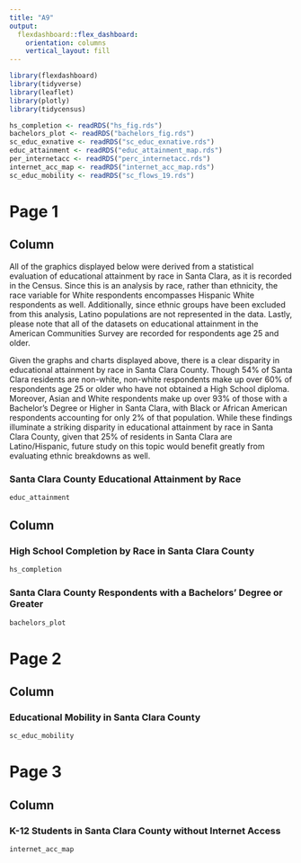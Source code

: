 ```yaml
---
title: "A9"
output: 
  flexdashboard::flex_dashboard:
    orientation: columns
    vertical_layout: fill
---
```


```r
library(flexdashboard)
library(tidyverse)
library(leaflet)
library(plotly)
library(tidycensus)

hs_completion <- readRDS("hs_fig.rds")
bachelors_plot <- readRDS("bachelors_fig.rds")
sc_educ_exnative <- readRDS("sc_educ_exnative.rds")
educ_attainment <- readRDS("educ_attainment_map.rds")
per_internetacc <- readRDS("perc_internetacc.rds")
internet_acc_map <- readRDS("internet_acc_map.rds")
sc_educ_mobility <- readRDS("sc_flows_19.rds")

```

Page 1
=======================================================================
Column {data-width=550}
-----------------------------------------------------------------------

All of the graphics displayed below were derived from a statistical evaluation of educational attainment by race in Santa Clara, as it is recorded in the Census. Since this is an analysis by race, rather than ethnicity, the race variable for White respondents encompasses Hispanic White respondents as well. Additionally, since ethnic groups have been excluded from this analysis, Latino populations are not represented in the data. Lastly, please note that all of the datasets on educational attainment in the American Communities Survey are recorded for respondents age 25 and older.

Given the graphs and charts displayed above, there is a clear disparity in educational attainment by race in Santa Clara County. Though 54% of Santa Clara residents are non-white, non-white respondents make up over 60% of respondents age 25 or older who have not obtained a High School diploma. Moreover, Asian and White respondents make up over 93% of those with a Bachelor’s Degree or Higher in Santa Clara, with Black or African American respondents accounting for only 2% of that population. While these findings illuminate a striking disparity in educational attainment by race in Santa Clara County, given that 25% of residents in Santa Clara are Latino/Hispanic, future study on this topic would benefit greatly from evaluating ethnic breakdowns as well.

### Santa Clara County Educational Attainment by Race 

```r
educ_attainment
```

Column {data-width=450}
-----------------------------------------------------------------------

### High School Completion by Race in Santa Clara County

```r
hs_completion
```

### Santa Clara County Respondents with a Bachelors' Degree or Greater

```r
bachelors_plot
```

Page 2
==============================================================================

Column {data-width=1000}
------------------------------------------------------------------------------

### Educational Mobility in Santa Clara County

```r
sc_educ_mobility
```

Page 3 
==============================================================================

Column {data-width=1000}
------------------------------------------------------------------------------

### K-12 Students in Santa Clara County without Internet Access
```r
internet_acc_map
```

